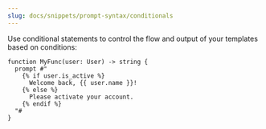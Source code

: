 ```yaml
---
slug: docs/snippets/prompt-syntax/conditionals
---
```


Use conditional statements to control the flow and output of your templates based on conditions:

```jinja
function MyFunc(user: User) -> string {
  prompt #"
    {% if user.is_active %}
      Welcome back, {{ user.name }}!
    {% else %}
      Please activate your account.
    {% endif %}
  "#
}
```
